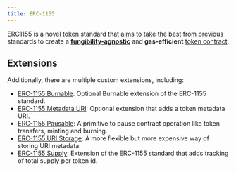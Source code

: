 ```yaml
---
title: ERC-1155
---
```


ERC1155 is a novel token standard that aims to take the best from previous standards to create a [**fungibility-agnostic**](/contracts-stylus/0.2.0/tokens#different-kinds-of-tokens) and **gas-efficient** [token contract](/contracts-stylus/0.2.0/tokens#but-first-coffee-a-primer-on-token-contracts).

## Extensions

Additionally, there are multiple custom extensions, including:

* [ERC-1155 Burnable](/contracts-stylus/0.2.0/erc1155-burnable): Optional Burnable extension of the ERC-1155 standard.
* [ERC-1155 Metadata URI](/contracts-stylus/0.2.0/erc1155-metadata-uri): Optional extension that adds a token metadata URI.
* [ERC-1155 Pausable](/contracts-stylus/0.2.0/erc1155-pausable): A primitive to pause contract operation like token transfers, minting and burning.
* [ERC-1155 URI Storage](/contracts-stylus/0.2.0/erc1155-uri-storage): A more flexible but more expensive way of storing URI metadata.
* [ERC-1155 Supply](/contracts-stylus/0.2.0/erc1155-supply): Extension of the ERC-1155 standard that adds tracking of total supply per token id.
